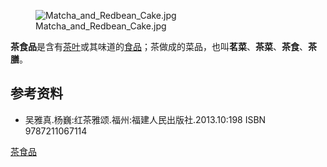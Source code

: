 {{Distinguish|茶食}}
[[File:Matcha_and_Redbean_Cake.jpg|thumb]]

'''茶食品'''是含有[[茶叶|茶叶]]或其味道的[[食品|食品]]；茶做成的菜品，也叫'''茗菜'''、'''茶菜'''、'''茶食'''、'''茶膳'''。

==参考资料==
* 吴雅真.杨巍:红茶雅颂.福州:福建人民出版社.2013.10:198 ISBN 9787211067114

{{茶}}
[[Category:茶食品|]]
{{food-stub}}